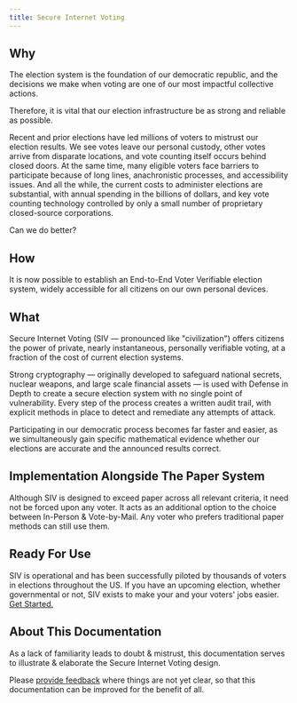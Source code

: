 ```yaml
---
title: Secure Internet Voting
---
```


## Why

The election system is the foundation of our democratic republic, and the decisions we make when voting are one of our most impactful collective actions.

Therefore, it is vital that our election infrastructure be as strong and reliable as possible.

Recent and prior elections have led millions of voters to mistrust our election results. We see votes leave our personal custody, other votes arrive from disparate locations, and vote counting itself occurs behind closed doors. At the same time, many eligible voters face barriers to participate because of long lines, anachronistic processes, and accessibility issues. And all the while, the current costs to administer elections are substantial, with annual spending in the billions of dollars, and key vote counting technology controlled by only a small number of proprietary closed-source corporations.

Can we do better?

## How

It is now possible to establish an End-to-End Voter Verifiable election system, widely accessible for all citizens on our own personal devices.

## What

Secure Internet Voting (SIV — pronounced like "civilization") offers citizens the power of private, nearly instantaneous, personally verifiable voting, at a fraction of the cost of current election systems.

Strong cryptography — originally developed to safeguard national secrets, nuclear weapons, and large scale financial assets — is used with Defense in Depth to create a secure election system with no single point of vulnerability. Every step of the process creates a written audit trail, with explicit methods in place to detect and remediate any attempts of attack.

Participating in our democratic process becomes far faster and easier, as we simultaneously gain specific mathematical evidence whether our elections are accurate and the announced results correct.

## Implementation Alongside The Paper System

Although SIV is designed to exceed paper across all relevant criteria, it need not be forced upon any voter. It acts as an additional option to the choice between In-Person & Vote-by-Mail. Any voter who prefers traditional paper methods can still use them.

## Ready For Use

SIV is operational and has been successfully piloted by thousands of voters in elections throughout the US. If you have an upcoming election, whether governmental or not, SIV exists to make your and your voters' jobs easier. [Get Started.](https://siv.org/admin)

## About This Documentation

As a lack of familiarity leads to doubt & mistrust, this documentation serves to illustrate & elaborate the Secure Internet Voting design.

Please [provide feedback](mailto:team@siv.org) where things are not yet clear, so that this documentation can be improved for the benefit of all.
